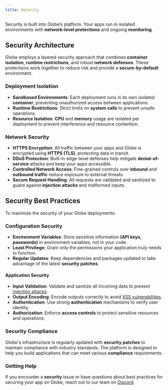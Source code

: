 ```yaml
---
title: Security
---
```


Security is built into Globe’s platform. Your apps run in isolated environments with **network-level protections** and ongoing **monitoring**.

## Security Architecture

Globe employs a layered security approach that combines **container isolation**, **runtime restrictions**, and robust **network defenses**. These protections work together to reduce risk and provide a **secure-by-default** environment.

### Deployment Isolation

- **Sandboxed Environments**: Each deployment runs in its own isolated **container**, preventing unauthorized access between applications.
- **Runtime Restrictions**: Strict limits on **system calls** to prevent unsafe operations.
- **Resource Isolation**: **CPU** and **memory** usage are isolated per deployment to prevent interference and resource contention.

### Network Security

- **HTTPS Encryption**: All traffic between your apps and Globe is encrypted using **HTTPS (TLS)**, protecting data in transit.
- **DDoS Protection**: Built-in edge-level defenses help mitigate **denial-of-service** attacks and keep your apps accessible.
- **Controlled Network Access**: Fine-grained controls over **inbound** and **outbound traffic** reduce exposure to external threats.
- **Secure Request Handling**: All requests are validated and sanitized to guard against **injection attacks** and malformed inputs.

## Security Best Practices

To maximize the security of your Globe deployments:

### Configuration Security

- **Environment Variables**: Store sensitive information **(API keys, passwords)** in environment variables, not in your code.
- **Least Privilege**: Grant only the permissions your application truly needs to function.
- **Regular Updates**: Keep dependencies and packages updated to take advantage of the latest **security patches**.

#### Application Security

- **Input Validation**: Validate and sanitize all incoming data to prevent [injection attacks](https://www.crowdstrike.com/en-us/cybersecurity-101/cyberattacks/injection-attack/).
- **Output Encoding**: Encode outputs correctly to avoid [XSS vulnerabilities](https://www.cloudflare.com/learning/security/threats/cross-site-scripting/).
- **Authentication**: Use strong **authentication** mechanisms to verify user identity.
- **Authorization**: Enforce **access controls** to protect sensitive resources and operations.

### Security Compliance

Globe's infrastructure is regularly updated with **security patches** to maintain compliance with industry standards. The platform is designed to help you build applications that can meet various **compliance** requirements.

### Getting Help

If you encounter a **security** issue or have questions about best practices for securing your app on Globe, reach out to our team on [Discord](https://discord.gg/UCcCYjDaTy).
